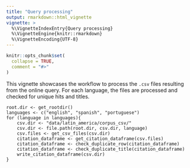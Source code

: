 ```yaml
---
title: "Query processing"
output: rmarkdown::html_vignette
vignette: >
  %\VignetteIndexEntry{Query processing}
  %\VignetteEngine{knitr::rmarkdown}
  %\VignetteEncoding{UTF-8}
---
```


```r
knitr::opts_chunk$set(
  collapse = TRUE,
  comment = "#>"
)
```

This vignette showcases the workflow to process the `.csv` files resulting from the online query.
For each language, the files are processed and checked for unique hits and titles.

```
root.dir <- get_rootdir()
languages <- c("english", "spanish", "portuguese")
for (language in languages){
	csv.dir <- "data/latin_america/corpus_csv/"
	csv.dir <- file.path(root.dir, csv.dir, language)
	csv.files <- get_csv_files(csv.dir)
	citation_dataframe <- get_citation_dataframe(csv.files)
	citation_dataframe <- check_duplicate_row(citation_dataframe)
	citation_dataframe <- check_duplicate_title(citation_dataframe)
	write_citation_dataframe(csv.dir)
}
```